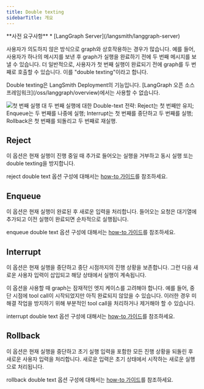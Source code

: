 ```yaml
---
title: Double texting
sidebarTitle: 개요
---
```


<Info>
**사전 요구사항**
* [LangGraph Server](/langsmith/langgraph-server)
</Info>

사용자가 의도하지 않은 방식으로 graph와 상호작용하는 경우가 많습니다.
예를 들어, 사용자가 하나의 메시지를 보낸 후 graph가 실행을 완료하기 전에 두 번째 메시지를 보낼 수 있습니다.
더 일반적으로, 사용자가 첫 번째 실행이 완료되기 전에 graph를 두 번째로 호출할 수 있습니다.
이를 "double texting"이라고 합니다.

<Note>
Double texting은 LangSmith Deployment의 기능입니다. [LangGraph 오픈 소스 프레임워크](/oss/langgraph/overview)에서는 사용할 수 없습니다.
</Note>

![첫 번째 실행 대 두 번째 실행에 대한 Double-text 전략: Reject는 첫 번째만 유지; Enqueue는 두 번째를 나중에 실행; Interrupt는 첫 번째를 중단하고 두 번째를 실행; Rollback은 첫 번째를 되돌리고 두 번째로 재실행.](/langsmith/images/double-texting.png)

## Reject

이 옵션은 현재 실행이 진행 중일 때 추가로 들어오는 실행을 거부하고 동시 실행 또는 double texting을 방지합니다.

reject double text 옵션 구성에 대해서는 [how-to 가이드](/langsmith/reject-concurrent)를 참조하세요.

## Enqueue

이 옵션은 현재 실행이 완료된 후 새로운 입력을 처리합니다. 들어오는 요청은 대기열에 추가되고 이전 실행이 완료되면 순차적으로 실행됩니다.

enqueue double text 옵션 구성에 대해서는 [how-to 가이드](/langsmith/enqueue-concurrent)를 참조하세요.

## Interrupt

이 옵션은 현재 실행을 중단하고 중단 시점까지의 진행 상황을 보존합니다. 그런 다음 새로운 사용자 입력이 삽입되고 해당 상태에서 실행이 계속됩니다.

이 옵션을 사용할 때 graph는 잠재적인 엣지 케이스를 고려해야 합니다. 예를 들어, 중단 시점에 tool call이 시작되었지만 아직 완료되지 않았을 수 있습니다. 이러한 경우 미해결 작업을 방지하기 위해 부분적인 tool call을 처리하거나 제거해야 할 수 있습니다.

interrupt double text 옵션 구성에 대해서는 [how-to 가이드](/langsmith/interrupt-concurrent)를 참조하세요.

## Rollback

이 옵션은 현재 실행을 중단하고 초기 실행 입력을 포함한 모든 진행 상황을 되돌린 후 새로운 사용자 입력을 처리합니다. 새로운 입력은 초기 상태에서 시작하는 새로운 실행으로 처리됩니다.

rollback double text 옵션 구성에 대해서는 [how-to 가이드](/langsmith/rollback-concurrent)를 참조하세요.